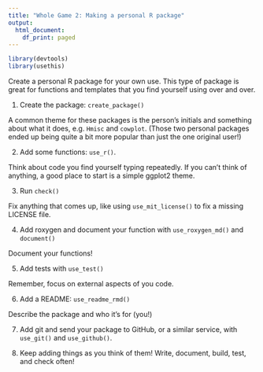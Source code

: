 ```yaml
---
title: "Whole Game 2: Making a personal R package"
output:
  html_document:
    df_print: paged
---
```


```r
library(devtools)
library(usethis)
```


Create a personal R package for your own use. This type of package is great for functions and templates that you find yourself using over and over. 

1. Create the package: `create_package()`

A common theme for these packages is the person's initials and something about what it does, e.g. `Hmisc` and `cowplot`. (Those two personal packages ended up being quite a bit more popular than just the one original user!)

2. Add some functions: `use_r()`. 

Think about code you find yourself typing repeatedly. If you can't think of anything, a good place to start is a simple ggplot2 theme. 

3. Run `check()`

Fix anything that comes up, like using `use_mit_license()` to fix a missing LICENSE file.

4. Add roxygen and document your function with `use_roxygen_md()` and `document()`

Document your functions!

5. Add tests with `use_test()`

Remember, focus on external aspects of you code. 

6. Add a README: `use_readme_rmd()`

Describe the package and who it's for (you!)

7. Add git and send your package to GitHub, or a similar service, with `use_git()` and `use_github()`.

8. Keep adding things as you think of them! Write, document, build, test, and check often!

